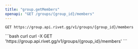 ```yaml
---
title: "group.getMembers"
openapi: "GET /groups/{group_id}/members"
---
```


```
GET https://group.api.rivet.gg/v1/groups/{group_id}/members
```


<RequestExample>
```bash curl
curl -X GET 'https://group.api.rivet.gg/v1/groups/{group_id}/members'
```
</RequestExample>
